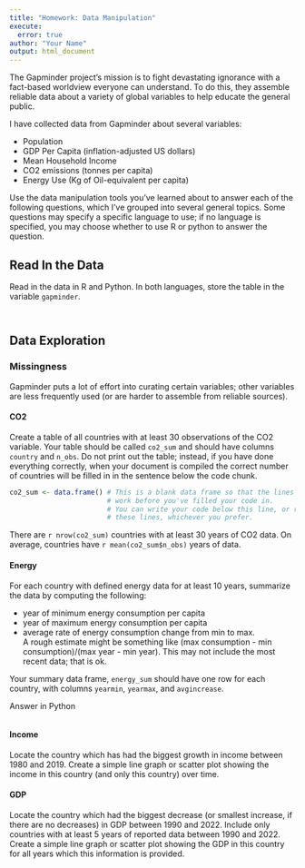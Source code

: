 ```yaml
---
title: "Homework: Data Manipulation"
execute:
  error: true
author: "Your Name"
output: html_document
---
```


The Gapminder project's mission is to fight devastating ignorance with a fact-based worldview everyone can understand. To do this, they assemble reliable data about a variety of global variables to help educate the general public.

I have collected data from Gapminder about several variables: 

- Population
- GDP Per Capita (inflation-adjusted US dollars)
- Mean Household Income
- CO2 emissions (tonnes per capita)
- Energy Use (Kg of Oil-equivalent per capita)

Use the data manipulation tools you've learned about to answer each of the following questions, which I've grouped into several general topics. Some questions may specify a specific language to use; if no language is specified, you may choose whether to use R or python to answer the question.

## Read In the Data

Read in the data in R and Python. In both languages, store the table in the variable `gapminder`. 

```r

```

```python

```



## Data Exploration

### Missingness

Gapminder puts a lot of effort into curating certain variables; other variables are less frequently used (or are harder to assemble from reliable sources). 

#### CO2
Create a table of all countries with at least 30 observations of the CO2 variable. Your table should be called `co2_sum` and should have columns `country` and `n_obs`. Do not print out the table; instead, if you have done everything correctly, when your document is compiled the correct number of countries will be filled in in the sentence below the code chunk.

<!-- Use R -->
```r
co2_sum <- data.frame() # This is a blank data frame so that the lines below 
                        # work before you've filled your code in.
                        # You can write your code below this line, or remove 
                        # these lines, whichever you prefer.

```

There are `r nrow(co2_sum)` countries with at least 30 years of CO2 data. On average, countries have `r mean(co2_sum$n_obs)` years of data.

#### Energy

For each country with defined energy data for at least 10 years, summarize the data by computing the following:



- year of minimum energy consumption per capita
- year of maximum energy consumption per capita
- average rate of energy consumption change from min to max.    
A rough estimate might be something like (max consumption - min consumption)/(max year - min year). This may not include the most recent data; that is ok.

Your summary data frame, `energy_sum` should have one row for each country, with columns `yearmin`, `yearmax`, and `avgincrease`.

Answer in Python

```python

```


#### Income

Locate the country which has had the biggest growth in income between 1980 and 2019. Create a simple line graph or scatter plot showing the income in this country (and only this country) over time.

#### GDP

Locate the country which had the biggest decrease (or smallest increase, if there are no decreases) in GDP between 1990 and 2022. Include only countries with at least 5 years of reported data between 1990 and 2022. Create a simple line graph or scatter plot showing the GDP in this country for all years which this information is provided.
